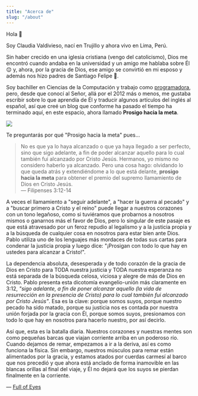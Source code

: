 ```yaml
---
title: "Acerca de"
slug: "/about"
---
```


Hola 👋

Soy Claudia Valdivieso, nací en Trujillo y ahora vivo en Lima, Perú.

Sin haber crecido en una iglesia cristiana (vengo del catolicismo), Dios me encontró cuando andaba en la universidad y un amigo me hablaba sobre Él 😌 y, ahora, por la gracia de Dios, ese amigo se convirtió en mi esposo y además nos hizo padres de Santiago Felipe 👶.

Soy bachiller en Ciencias de la Computación y trabajo como [programadora][], pero, desde que conocí al Señor, allá por el 2012 más o menos, me gustaba escribir sobre lo que aprendía de Él y traducir algunos artículos del inglés al español, así que creé un blog que conforme ha pasado el tiempo ha terminado aquí, en este espacio, ahora llamado **Prosigo hacia la meta**.

![](./family.jpg)

Te preguntarás por qué "Prosigo hacia la meta" pues...

> No es que ya lo haya alcanzado o que ya haya llegado a ser perfecto, sino que sigo adelante, a fin de poder alcanzar aquello para lo cual también fui alcanzado por Cristo Jesús. Hermanos, yo mismo no considero haberlo ya alcanzado. Pero una cosa hago: olvidando lo que queda atrás y extendiéndome a lo que está delante, **prosigo hacia la meta** para obtener el premio del supremo llamamiento de Dios en Cristo Jesús. <br />
> — Filipenses 3:12-14

A veces el llamamiento a "seguir adelante", a "hacer la guerra al pecado" y a "buscar primero a Cristo y el reino" puede llegar a nuestros corazones con un tono legañoso, como si tuviéramos que probarnos a nosotros mismos o ganarnos más el favor de Dios, pero lo singular de este pasaje es que está atravesado por un feroz repudio al legalismo y a la justicia propia y a la búsqueda de cualquier cosa en nosotros para estar bien ante Dios. Pablo utiliza uno de los lenguajes más mordaces de todas sus cartas para condenar la justicia propia y luego dice: "¡Prosigan con todo lo que hay en ustedes para alcanzar a Cristo!".

La dependencia absoluta, desesperada y de todo corazón de la gracia de Dios en Cristo para TODA nuestra justicia y TODA nuestra esperanza no está separada de la búsqueda celosa, viciosa y alegre de más de Dios en Cristo. Pablo presenta esta dicotomía evangelio-unión más claramente en 3:12, _"sigo adelante, a fin de poner alcanzar aquello (la vida de resurrección en la presencia de Cristo) para lo cual también fui alcanzado por Cristo Jesús"_. Esa es la clave: porque somos suyos, porque nuestro pecado ha sido matado, porque su justicia nos es contada por nuestra unión forjada por la gracia con Él, porque somos suyos, presionamos con todo lo que hay en nosotros para hacerlo nuestro, por así decirlo.

Así que, esta es la batalla diaria. Nuestros corazones y nuestras mentes son como pequeñas barcas que viajan corriente arriba en un poderoso río. Cuando dejamos de remar, empezamos a ir a la deriva, así es como funciona la física. Sin embargo, nuestros músculos para remar están alimentados por la gracia, y estamos atados por cuerdas carmesí al barco que nos precedió y que ahora está anclado de forma inamovible en las blancas orillas al final del viaje, y Él no dejará que los suyos se pierdan finalmente en la corriente.

— [Full of Eyes](https://www.fullofeyes.com/project/philippians-312-14/)

[programadora]: https://lavaldi.com/
